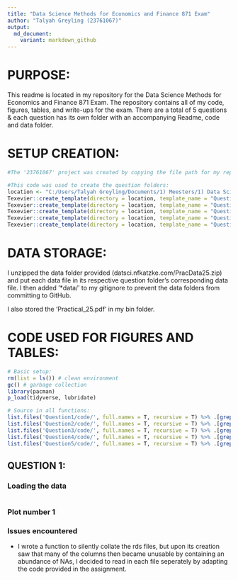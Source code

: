 ```yaml
---
title: "Data Science Methods for Economics and Finance 871 Exam" 
author: "Talyah Greyling (23761067)"
output:
  md_document:
    variant: markdown_github
---
```


# PURPOSE: 

This readme is located in my repository for the Data Science Methods for Economics and Finance 871 Exam. 
The repository contains all of my code, figures, tables, and write-ups for the exam. 
There are a total of 5 questions & each question has its own folder with an accompanying Readme, code and data folder.

# SETUP CREATION: 

```r

#The '23761067' project was created by copying the file path for my repository file (C:/Users/Talyah Greyling/Documents/1) Meesters/1) Data Science 871/Data_Science_Exam_23761067_GitHub) and then using fmxdat::make_project(ProjNam = "23761067"). 

#This code was used to create the question folders: 
location <- "C:/Users/Talyah Greyling/Documents/1) Meesters/1) Data Science 871/Data_Science_Exam_23761067_GitHub"
Texevier::create_template(directory = location, template_name = "Question1")
Texevier::create_template(directory = location, template_name = "Question2")
Texevier::create_template(directory = location, template_name = "Question3")
Texevier::create_template(directory = location, template_name = "Question4")
Texevier::create_template(directory = location, template_name = "Question5")

```

# DATA STORAGE: 

I unzipped the data folder provided (datsci.nfkatzke.com/PracData25.zip) and put each data file in its respective question folder's corresponding data file.
I then added '*data/' to my gitignore to prevent the data folders from committing to GitHub. 

I also stored the 'Practical_25.pdf' in my bin folder. 


# CODE USED FOR FIGURES AND TABLES: 

```r

# Basic setup: 
rm(list = ls()) # clean environment
gc() # garbage collection 
library(pacman)
p_load(tidyverse, lubridate)

# Source in all functions: 
list.files('Question1/code/', full.names = T, recursive = T) %>% .[grepl('.R', .)] %>% as.list() %>% walk(~source(.))
list.files('Question2/code/', full.names = T, recursive = T) %>% .[grepl('.R', .)] %>% as.list() %>% walk(~source(.))
list.files('Question3/code/', full.names = T, recursive = T) %>% .[grepl('.R', .)] %>% as.list() %>% walk(~source(.))
list.files('Question4/code/', full.names = T, recursive = T) %>% .[grepl('.R', .)] %>% as.list() %>% walk(~source(.))
list.files('Question5/code/', full.names = T, recursive = T) %>% .[grepl('.R', .)] %>% as.list() %>% walk(~source(.))

```




## QUESTION 1: 

### Loading the data 
```r

```

### Plot number 1 

### Issues encountered 
* I wrote a function to silently collate the rds files, but upon its creation saw that many of the columns then became unusable by containing an abundance of NAs, I decided to read in each file seperately by adapting the code provided in the assignment. 
